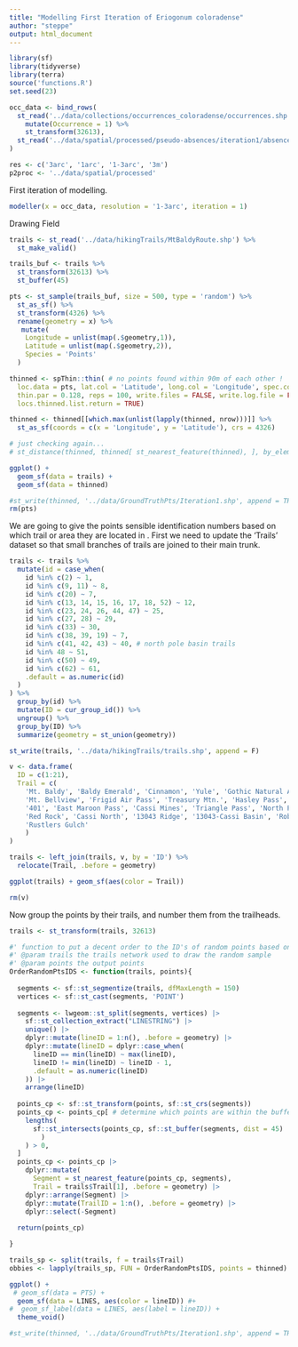 ```yaml
---
title: "Modelling First Iteration of Eriogonum coloradense"
author: "steppe"
output: html_document
---
```



```r
library(sf)
library(tidyverse)
library(terra)
source('functions.R')
set.seed(23)
```


```r

occ_data <- bind_rows(
  st_read('../data/collections/occurrences_coloradense/occurrences.shp', quiet = T) %>% 
    mutate(Occurrence = 1) %>% 
    st_transform(32613),
  st_read('../data/spatial/processed/pseudo-absences/iteration1/absences.shp', quiet = T) 
)

res <- c('3arc', '1arc', '1-3arc', '3m')
p2proc <- '../data/spatial/processed'

```

First iteration of modelling. 

```r
modeller(x = occ_data, resolution = '1-3arc', iteration = 1)
```

Drawing Field 

```r

trails <- st_read('../data/hikingTrails/MtBaldyRoute.shp') %>% 
  st_make_valid() 

trails_buf <- trails %>% 
  st_transform(32613) %>% 
  st_buffer(45)

pts <- st_sample(trails_buf, size = 500, type = 'random') %>% 
  st_as_sf() %>% 
  st_transform(4326) %>% 
  rename(geometry = x) %>% 
   mutate(
    Longitude = unlist(map(.$geometry,1)),
    Latitude = unlist(map(.$geometry,2)), 
    Species = 'Points'
  )

thinned <- spThin::thin( # no points found within 90m of each other !
  loc.data = pts, lat.col = 'Latitude', long.col = 'Longitude', spec.col = 'Species',
  thin.par = 0.128, reps = 100, write.files = FALSE, write.log.file = FALSE, 
  locs.thinned.list.return = TRUE)

thinned <- thinned[[which.max(unlist(lapply(thinned, nrow)))]] %>% 
  st_as_sf(coords = c(x = 'Longitude', y = 'Latitude'), crs = 4326) 

# just checking again... 
# st_distance(thinned, thinned[ st_nearest_feature(thinned), ], by_element = T)

ggplot() +
  geom_sf(data = trails) +
  geom_sf(data = thinned)

#st_write(thinned, '../data/GroundTruthPts/Iteration1.shp', append = TRUE)
rm(pts)
```

We are going to give the points sensible identification numbers based on which trail or area they are located in . 
First we need to update the 'Trails' dataset so that small branches of trails are joined to their main trunk.
```r

trails <- trails %>% 
  mutate(id = case_when(
    id %in% c(2) ~ 1,
    id %in% c(9, 11) ~ 8,
    id %in% c(20) ~ 7,
    id %in% c(13, 14, 15, 16, 17, 18, 52) ~ 12,
    id %in% c(23, 24, 26, 44, 47) ~ 25, 
    id %in% c(27, 28) ~ 29, 
    id %in% c(33) ~ 30, 
    id %in% c(38, 39, 19) ~ 7,
    id %in% c(41, 42, 43) ~ 40, # north pole basin trails
    id %in% 48 ~ 51, 
    id %in% c(50) ~ 49,
    id %in% c(62) ~ 61,
    .default = as.numeric(id)
  )
) %>% 
  group_by(id) %>% 
  mutate(ID = cur_group_id()) %>% 
  ungroup() %>% 
  group_by(ID) %>% 
  summarize(geometry = st_union(geometry))

st_write(trails, '../data/hikingTrails/trails.shp', append = F)

v <- data.frame( 
  ID = c(1:21),
  Trail = c(
    'Mt. Baldy', 'Baldy Emerald', 'Cinnamon', 'Yule', 'Gothic Natural Area', 
    'Mt. Bellview', 'Frigid Air Pass', 'Treasury Mtn.', 'Hasley Pass', 'Virginia Basin', 
    '401', 'East Maroon Pass', 'Cassi Mines', 'Triangle Pass', 'North Pole Basin',
    'Red Rock', 'Cassi North', '13043 Ridge', '13043-Cassi Basin', 'Robinson Basin',
    'Rustlers Gulch'
    )
)

trails <- left_join(trails, v, by = 'ID') %>% 
  relocate(Trail, .before = geometry)

ggplot(trails) + geom_sf(aes(color = Trail))

rm(v)
```


Now group the points by their trails, and number them from the trailheads. 
```r

trails <- st_transform(trails, 32613)

#' function to put a decent order to the ID's of random points based on trail positions
#' @param trails the trails network used to draw the random sample
#' @param points the output points
OrderRandomPtsIDS <- function(trails, points){
  
  segments <- sf::st_segmentize(trails, dfMaxLength = 150)
  vertices <- sf::st_cast(segments, 'POINT')
  
  segments <- lwgeom::st_split(segments, vertices) |>
    sf::st_collection_extract("LINESTRING") |>
    unique() |>
    dplyr::mutate(lineID = 1:n(), .before = geometry) |>
    dplyr::mutate(lineID = dplyr::case_when(
      lineID == min(lineID) ~ max(lineID), 
      lineID != min(lineID) ~ lineID - 1, 
      .default = as.numeric(lineID)
    )) |>
    arrange(lineID)
  
  points_cp <- sf::st_transform(points, sf::st_crs(segments))
  points_cp <- points_cp[ # determine which points are within the buffered areas  
    lengths(
      sf::st_intersects(points_cp, sf::st_buffer(segments, dist = 45)
        )
    ) > 0,
  ]
  points_cp <- points_cp |> 
    dplyr::mutate(
      Segment = st_nearest_feature(points_cp, segments),
      Trail = trails$Trail[1], .before = geometry) |>
    dplyr::arrange(Segment) |>
    dplyr::mutate(TrailID = 1:n(), .before = geometry) |>
    dplyr::select(-Segment)
  
  return(points_cp)

}

trails_sp <- split(trails, f = trails$Trail)
obbies <- lapply(trails_sp, FUN = OrderRandomPtsIDS, points = thinned)

ggplot() +
 # geom_sf(data = PTS) + 
  geom_sf(data = LINES, aes(color = lineID)) #+
#  geom_sf_label(data = LINES, aes(label = lineID)) +
  theme_void()

#st_write(thinned, '../data/GroundTruthPts/Iteration1.shp', append = TRUE) 
```

